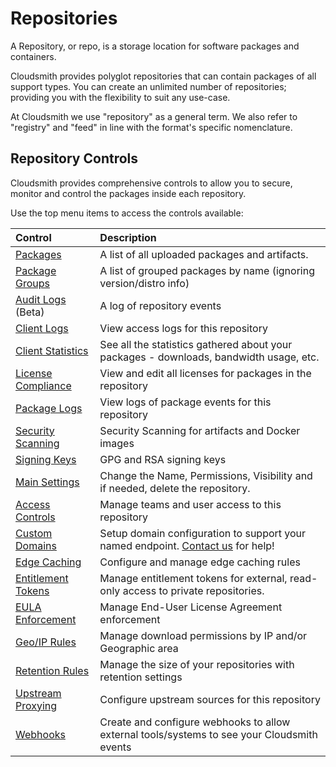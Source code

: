 
# Repositories

A Repository, or repo, is a storage location for software packages and containers.

Cloudsmith provides polyglot repositories that can contain packages of all support types. You can create an unlimited number of repositories; providing you with the flexibility to suit any use-case.

<Note variant="note">
  At Cloudsmith we use "repository" as a general term. We also refer to "registry" and "feed" in line with the format's specific nomenclature.
</Note>

## Repository Controls

Cloudsmith provides comprehensive controls to allow you to secure, monitor and control the packages inside each repository. 

Use the top menu items to access the controls available:

<BlockImage src={img_Screenshot_2024_10_18_at_22_21_48} alt="Repository Settings"></BlockImage>

|Control|Description|
|:---|:---|
|[Packages](/package-formats)|A list of all uploaded packages and artifacts.|
|[Package Groups](/artifact-management/package-groups)|A list of grouped packages by name (ignoring version/distro info)|
|[Audit Logs](/logs-and-observability/repo-audit-logs)  (Beta)|A log of repository events|
|[Client Logs](/logs-and-observability/download-logs)|View access logs for this repository|
|[Client Statistics](/logs-and-observability/client-statistics)|See all the statistics gathered about your packages - downloads, bandwidth usage, etc.|
|[License Compliance](/policy-management/license-compliance)|View and edit all licenses for packages in the repository|
|[Package Logs](/logs-and-observability/package-logs)|View logs of package events for this repository|
|[Security Scanning](/policy-management/security-scanning)|Security Scanning for artifacts and Docker images|
|[Signing Keys](/policy-management/signing-keys)|GPG and RSA signing keys|
|[Main Settings](/repositories/repository-settings)|Change the Name, Permissions, Visibility and if needed, delete the repository.|
|[Access Controls](/access-controls)|Manage teams and user access to this repository|
|[Custom Domains](/getting-started/custom-domains)|Setup domain configuration to support your named endpoint. [Contact us](/contact-us) for help!|
|[Edge Caching](/tbc/upstream-proxying-and-caching)|Configure and manage edge caching rules|
|[Entitlement Tokens](/software-distribution/entitlement-tokens)|Manage entitlement tokens for external, read-only access to private repositories.|
|[EULA Enforcement](/software-distribution/eula)|Manage End-User License Agreement enforcement|
|[Geo/IP Rules](/policy-management/geoip-rules)|Manage download permissions by IP and/or Geographic area|
|[Retention Rules](/artifact-management/retention-lifecycle)|Manage the size of your repositories with retention settings|
|[Upstream Proxying](/tbc/upstream-proxying-and-caching)|Configure upstream sources for this repository|
|[Webhooks](/logs-and-observability/webhooks)|Create and configure webhooks to allow external tools/systems to see your Cloudsmith events|